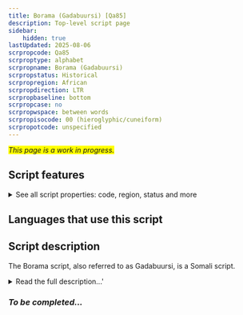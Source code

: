 ```yaml
---
title: Borama (Gadabuursi) [Qa85]
description: Top-level script page
sidebar:
    hidden: true
lastUpdated: 2025-08-06
scrpropcode: Qa85
scrproptype: alphabet
scrpropname: Borama (Gadabuursi)
scrpropstatus: Historical
scrpropregion: African
scrpropdirection: LTR
scrpropbaseline: bottom
scrpropcase: no
scrpropwspace: between words
scrpropisocode: 00 (hieroglyphic/cuneiform)
scrpropotcode: unspecified
---
```


<span style='background-color:yellow'>_This page is a work in progress._</span>


## Script features

<details>
<summary> See all script properties: code, region, status and more</summary>
<ScriptInfo />
</details>

## Languages that use this script

<WsList script='Qa85' wsMax='5' />

## Script description

The Borama script, also referred to as Gadabuursi, is a Somali script.

<details><summary>Read the full description...'</summary>_Not yet available._</details>

### _To be completed..._

